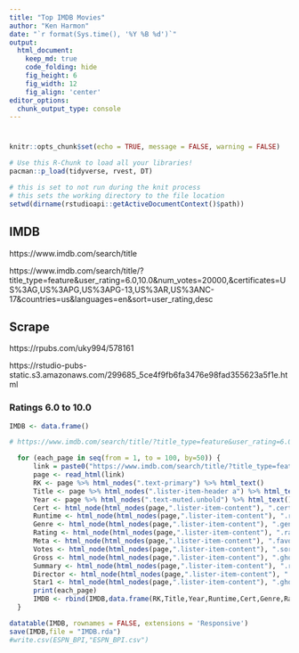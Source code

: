 ```yaml
---
title: "Top IMDB Movies"
author: "Ken Harmon"
date: "`r format(Sys.time(), '%Y %B %d')`"
output:
  html_document:  
    keep_md: true
    code_folding: hide
    fig_height: 6
    fig_width: 12
    fig_align: 'center'
editor_options: 
  chunk_output_type: console
---
```


# {.tabset .tabset-fade}

```r
knitr::opts_chunk$set(echo = TRUE, message = FALSE, warning = FALSE)
```

```r
# Use this R-Chunk to load all your libraries!
pacman::p_load(tidyverse, rvest, DT)
```

```r
# this is set to not run during the knit process
# this sets the working directory to the file location
setwd(dirname(rstudioapi::getActiveDocumentContext()$path))
```

## IMDB

https://www.imdb.com/search/title

https://www.imdb.com/search/title/?title_type=feature&user_rating=6.0,10.0&num_votes=20000,&certificates=US%3AG,US%3APG,US%3APG-13,US%3AR,US%3ANC-17&countries=us&languages=en&sort=user_rating,desc

## Scrape

https://rpubs.com/uky994/578161

https://rstudio-pubs-static.s3.amazonaws.com/299685_5ce4f9fb6fa3476e98fad355623a5f1e.html

### Ratings 6.0 to 10.0

```r
IMDB <- data.frame()

# https://www.imdb.com/search/title/?title_type=feature&user_rating=6.0,10.0&num_votes=20000,&certificates=US%3AG,US%3APG,US%3APG-13,US%3AR,US%3ANC-17&countries=us&languages=en&sort=user_rating,desc&start=1&ref_=adv_nxt 

  for (each_page in seq(from = 1, to = 100, by=50)) {
      link = paste0("https://www.imdb.com/search/title/?title_type=feature&user_rating=6.0,10.0&num_votes=20000,&certificates=US%3AG,US%3APG,US%3APG-13,US%3AR,US%3ANC-17&countries=us&languages=en&sort=user_rating,desc&start=",each_page,"&ref_=adv_nxt")
      page <- read_html(link)
      RK <- page %>% html_nodes(".text-primary") %>% html_text()
      Title <- page %>% html_nodes(".lister-item-header a") %>% html_text()
      Year <- page %>% html_nodes(".text-muted.unbold") %>% html_text()
      Cert <- html_node(html_nodes(page,".lister-item-content"), ".certificate") %>% html_text()
      Runtime <- html_node(html_nodes(page,".lister-item-content"), ".runtime") %>% html_text()
      Genre <- html_node(html_nodes(page,".lister-item-content"), ".genre") %>% html_text()
      Rating <- html_node(html_nodes(page,".lister-item-content"), ".ratings-imdb-rating strong") %>% html_text()
      Meta <- html_node(html_nodes(page,".lister-item-content"), ".favorable") %>% html_text()
      Votes <- html_node(html_nodes(page,".lister-item-content"), ".sort-num_votes-visible span:nth-child(2)") %>% html_text()
      Gross <- html_node(html_nodes(page,".lister-item-content"), ".ghost~ .text-muted+ span") %>% html_text()
      Summary <- html_node(html_nodes(page,".lister-item-content"), ".ratings-bar+ .text-muted") %>% html_text()
      Director <- html_node(html_nodes(page,".lister-item-content"), ".text-muted+ p a:nth-child(1)") %>% html_text()
      Star1 <- html_node(html_nodes(page,".lister-item-content"), ".ghost+ a") %>% html_text()
      print(each_page)
      IMDB <- rbind(IMDB,data.frame(RK,Title,Year,Runtime,Cert,Genre,Rating,Meta,Votes,Gross,Summary,Director,Star1))
  }

datatable(IMDB, rownames = FALSE, extensions = 'Responsive')
save(IMDB,file = "IMDB.rda")
#write.csv(ESPN_BPI,"ESPN_BPI.csv")
```
